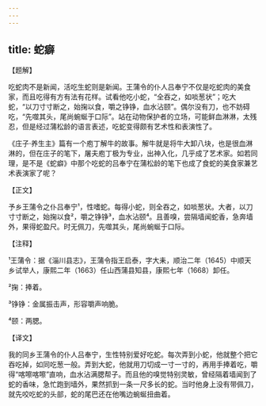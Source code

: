 ```yaml
---
---
---
```

title: 蛇癖
---




【题解】


吃蛇肉不是新闻，活吃生蛇则是新闻。王蒲令的仆人吕奉宁不仅是吃蛇肉的美食家，而且吃得有方有法有花样。试看他吃小蛇，“全吞之，如啖葱状”；吃大蛇，“以刀寸寸断之，始掬以食，嚼之铮铮，血水沾颐”。偶尔没有刀，也不妨碍吃，“先噬其头，尾尚蜿蜒于口际”。站在动物保护者的立场，可能鲜血淋淋，太残忍，但是经过蒲松龄的语言表述，吃蛇变得颇有艺术性和表演性了。

《庄子·养生主》篇有一个庖丁解牛的故事。解牛就是将牛大卸八块，也是很血淋淋的，但在庄子的笔下，屠夫庖丁极为专业，出神入化，几乎成了艺术家。如若同理，是不是《蛇癖》中那个吃蛇的吕奉宁在蒲松龄的笔下也成了食蛇的美食家兼艺术表演家了呢？

【正文】

予乡王蒲令之仆吕奉宁¹，性嗜蛇。每得小蛇，则全吞之，如啖葱状。大者，以刀寸寸断之，始掬以食²，嚼之铮铮³，血水沾颐⁴。且善嗅，尝隔墙闻蛇香，急奔墙外，果得蛇盈尺。时无佩刀，先噬其头，尾尚蜿蜒于口际。





【注释】


¹王蒲令：据《淄川县志》，王蒲令指王启泰，字大耒，顺治二年（1645）中顺天乡试举人，康熙二年（1663）任山西蒲县知县，康熙七年（1668）卸任。

²掬：捧着。

³铮铮：金属振击声，形容嚼声响脆。

⁴颐：两腮。





【译文】


我的同乡王蒲令的仆人吕奉宁，生性特别爱好吃蛇。每次弄到小蛇，他就整个把它吞吃掉，如同吃葱一般。弄到大蛇，他就用刀切成一寸一寸的，再用手捧着吃，嚼得“喀嚓喀嚓”直响，血水沾满腮帮子。而且他的嗅觉特别灵敏，曾经隔着墙闻到了蛇的香味，急忙跑到墙外，果然抓到一条一尺多长的蛇。当时他身上没有带佩刀，就先咬吃蛇的头部，蛇的尾巴还在他嘴边蜿蜒扭曲着。